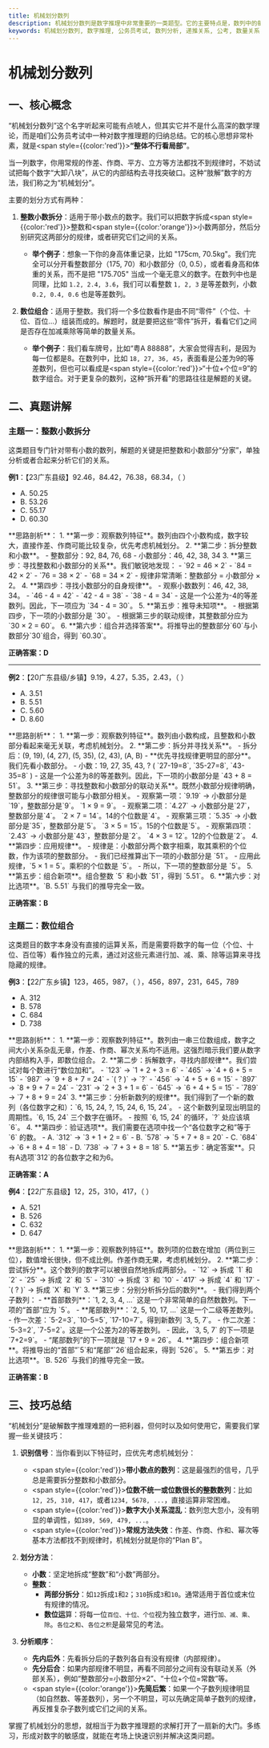 ```yaml
---
title: 机械划分数列
description: 机械划分数列是数字推理中非常重要的一类题型。它的主要特点是，数列中的每一项都与它前面的项有固定的关系。这种关系可以是加减乘除，也可以是平方、立方等。
keywords: 机械划分数列, 数字推理, 公务员考试, 数列分析, 递推关系, 公考, 数量关系, 行测
---
```



# 机械划分数列

## 一、核心概念

“机械划分数列”这个名字听起来可能有点唬人，但其实它并不是什么高深的数学理论，而是咱们公务员考试中一种对数字推理题的归纳总结。它的核心思想非常朴素，就是<span style={{color:'red'}}>**“整体不行看局部”**</span>。

当一列数字，你用常规的作差、作商、平方、立方等方法都找不到规律时，不妨试试把每个数字“大卸八块”，从它的内部结构去寻找突破口。这种“肢解”数字的方法，我们称之为“机械划分”。

主要的划分方式有两种：

1.  **整数小数拆分**：适用于带小数点的数字。我们可以把数字拆成<span style={{color:'red'}}>整数</span>和<span style={{color:'orange'}}>小数</span>两部分，然后分别研究这两部分的规律，或者研究它们之间的关系。

    *   **举个例子**：想象一下你的身高体重记录，比如 "175cm, 70.5kg"。我们完全可以分开看整数部分（175, 70）和小数部分（0, 0.5），或者看身高和体重的关系，而不是把 "175.705" 当成一个毫无意义的数字。在数列中也是同理，比如 `1.2, 2.4, 3.6`，我们可以看整数 `1, 2, 3` 是等差数列，小数 `0.2, 0.4, 0.6` 也是等差数列。

2.  **数位组合**：适用于整数。我们将一个多位数看作是由不同“零件”（个位、十位、百位...）组装而成的。解题时，就是要把这些“零件”拆开，看看它们之间是否存在加减乘除等简单的数量关系。

    *   **举个例子**：我们看车牌号，比如“粤A 88888”，大家会觉得吉利，是因为每一位都是8。在数列中，比如 `18, 27, 36, 45`，表面看是公差为9的等差数列，但也可以看成是<span style={{color:'red'}}>“十位+个位=9”</span>的数字组合。对于更复杂的数列，这种“拆开看”的思路往往是解题的关键。

## 二、真题讲解

### 主题一：整数小数拆分

这类题目专门针对带有小数的数列，解题的关键是把整数和小数部分“分家”，单独分析或者合起来分析它们的关系。

**例1**：【23广东县级】92.46，84.42，76.38，68.34，（ ）
- A. 50.25
- B. 53.26
- C. 55.17
- D. 60.30

<BlurredAnswer>
**思路剖析**：
1.  **第一步：观察数列特征**。数列由四个小数构成，数字较大，直接作差、作商可能比较复杂，优先考虑<span style={{color:'orange'}}>机械划分</span>。
2.  **第二步：拆分整数和小数**。
    - 整数部分：92, 84, 76, 68
    - 小数部分：46, 42, 38, 34
3.  **第三步：寻找整数和小数部分的关系**。我们敏锐地发现：
    - `92 = 46 × 2`
    - `84 = 42 × 2`
    - `76 = 38 × 2`
    - `68 = 34 × 2`
    - 规律非常清晰：<span style={{color:'red'}}>整数部分 = 小数部分 × 2</span>。
4.  **第四步：寻找小数部分的自身规律**。
    - 观察小数数列：46, 42, 38, 34。
    - `46 - 4 = 42`
    - `42 - 4 = 38`
    - `38 - 4 = 34`
    - 这是一个公差为-4的等差数列。因此，下一项应为 `34 - 4 = 30`。
5.  **第五步：推导未知项**。
    - 根据第四步，下一项的小数部分是 `30`。
    - 根据第三步的联动规律，其整数部分应为 `30 × 2 = 60`。
6.  **第六步：组合并选择答案**。将推导出的整数部分`60`与小数部分`30`组合，得到 `60.30`。

**正确答案：D**
</BlurredAnswer>

---

**例2**：【20广东县级/乡镇】9.19，4.27，5.35，2.43，（ ）
- A. 3.51
- B. 5.51
- C. 5.60
- D. 8.60

<BlurredAnswer>
**思路剖析**：
1.  **第一步：观察数列特征**。数列由小数构成，且整数和小数部分看起来毫无关联，考虑机械划分。
2.  **第二步：拆分并寻找关系**。
    - 拆分后：(9, 19), (4, 27), (5, 35), (2, 43), (A, B)
    - **优先寻找规律更明显的部分**。我们先看小数部分。
    - 小数：19, 27, 35, 43, ? ( `27-19=8`, `35-27=8`, `43-35=8` )
    - 这是一个<span style={{color:'red'}}>公差为8的等差数列</span>。因此，下一项的小数部分是 `43 + 8 = 51`。
3.  **第三步：寻找整数和小数部分的联动关系**。既然小数部分规律明确，整数部分的规律很可能与小数部分相关。
    - 观察第一项：`9.19` -> 小数部分是`19`，整数部分是`9`。 `1 × 9 = 9`。
    - 观察第二项：`4.27` -> 小数部分是`27`，整数部分是`4`。 `2 × 7 = 14`。14的个位数是`4`。
    - 观察第三项：`5.35` -> 小数部分是`35`，整数部分是`5`。 `3 × 5 = 15`。15的个位数是`5`。
    - 观察第四项：`2.43` -> 小数部分是`43`，整数部分是`2`。 `4 × 3 = 12`。12的个位数是`2`。
4.  **第四步：应用规律**。
    - 规律是：<span style={{color:'red'}}>小数部分两个数字相乘，取其乘积的个位数，作为该项的整数部分</span>。
    - 我们已经推算出下一项的小数部分是 `51`。
    - 应用此规律，`5 × 1 = 5`。乘积的个位数是 `5`。
    - 所以，下一项的整数部分是 `5`。
5.  **第五步：组合新项**。组合整数 `5` 和小数 `51`，得到 `5.51`。
6.  **第六步：对比选项**。`B. 5.51` 与我们的推导完全一致。

**正确答案：B**
</BlurredAnswer>

### 主题二：数位组合

这类题目的数字本身没有直接的运算关系，而是需要将数字的每一位（个位、十位、百位等）看作独立的元素，通过对这些元素进行加、减、乘、除等运算来寻找隐藏的规律。

**例3**：【22广东乡镇】123，465，987，（ ），456，897，231，645，789
- A. 312
- B. 578
- C. 684
- D. 738

<BlurredAnswer>
**思路剖析**：
1.  **第一步：观察数列特征**。数列由一串三位数组成，数字之间大小关系杂乱无章，作差、作商、幂次关系均不适用。这强烈暗示我们要从<span style={{color:'orange'}}>数字内部结构</span>入手，即数位组合。
2.  **第二步：拆解数字，寻找内部规律**。我们尝试对每个数进行“数位加和”。
    - `123` -> `1 + 2 + 3 = 6`
    - `465` -> `4 + 6 + 5 = 15`
    - `987` -> `9 + 8 + 7 = 24`
    - `( ? )` -> `?`
    - `456` -> `4 + 5 + 6 = 15`
    - `897` -> `8 + 9 + 7 = 24`
    - `231` -> `2 + 3 + 1 = 6`
    - `645` -> `6 + 4 + 5 = 15`
    - `789` -> `7 + 8 + 9 = 24`
3.  **第三步：分析新数列的规律**。我们得到了一个新的数列（各位数字之和）：`6, 15, 24, ?, 15, 24, 6, 15, 24`。
    - 这个新数列呈现出明显的<span style={{color:'red'}}>周期性</span>。`6, 15, 24` 三个数字在循环。
    - 按照 `6, 15, 24` 的循环，`?` 处应该填 `6`。
4.  **第四步：验证选项**。我们需要在选项中找一个“各位数字之和”等于 `6` 的数。
    - A. `312` -> `3 + 1 + 2 = 6`
    - B. `578` -> `5 + 7 + 8 = 20`
    - C. `684` -> `6 + 8 + 4 = 18`
    - D. `738` -> `7 + 3 + 8 = 18`
5.  **第五步：确定答案**。只有A选项`312`的各位数字之和为6。

**正确答案：A**
</BlurredAnswer>

**例4**：【22广东县级】12，25，310，417，（ ）
- A. 521
- B. 526
- C. 632
- D. 647

<BlurredAnswer>
**思路剖析**：
1.  **第一步：观察数列特征**。数列项的位数在增加（两位到三位），数值增长很快，但不成比例。作差作商无果，考虑<span style={{color:'orange'}}>机械划分</span>。
2.  **第二步：尝试拆分**。这个数列的数字可以被很自然地拆成两部分。
    - `12` -> 拆成 `1` 和 `2`
    - `25` -> 拆成 `2` 和 `5`
    - `310` -> 拆成 `3` 和 `10`
    - `417` -> 拆成 `4` 和 `17`
    - `( ? )` -> 拆成 `X` 和 `Y`
3.  **第三步：分别分析拆分后的数列**。
    - 我们得到两个子数列：
    - **首部数列**：`1, 2, 3, 4, ...` 这是一个非常简单的<span style={{color:'red'}}>自然数数列</span>。下一项的“首部”应为 `5`。
    - **尾部数列**：`2, 5, 10, 17, ...` 这是一个二级等差数列。
        - 作一次差：`5-2=3`, `10-5=5`, `17-10=7`。得到新数列 `3, 5, 7`。
        - 作二次差：`5-3=2`, `7-5=2`。这是一个<span style={{color:'red'}}>公差为2的等差数列</span>。
        - 因此，`3, 5, 7` 的下一项是 `7+2=9`。
        - “尾部数列”的下一项就是 `17 + 9 = 26`。
4.  **第四步：组合新项**。将推导出的“首部”`5`和“尾部”`26`组合起来，得到 `526`。
5.  **第五步：对比选项**。`B. 526` 与我们的推导完全一致。

**正确答案：B**
</BlurredAnswer>

## 三、技巧总结

“机械划分”是破解数字推理难题的一把利器，但何时以及如何使用它，需要我们掌握一些关键技巧：

1.  **识别信号**：当你看到以下特征时，应优先考虑机械划分：
    *   <span style={{color:'red'}}>**带小数点的数列**</span>：这是最强烈的信号，几乎总是需要拆分整数和小数部分。
    *   <span style={{color:'red'}}>**位数不统一或位数很长的整数数列**</span>：比如`12, 25, 310, 417`，或者`1234, 5678, ...`，直接运算非常困难。
    *   <span style={{color:'red'}}>**数字大小关系混乱**</span>：数列忽大忽小，没有明显的单调性，如`389, 569, 479, ...`。
    *   <span style={{color:'red'}}>**常规方法失效**</span>：作差、作商、作和、幂次等基本方法都找不到规律时，机械划分就是你的“Plan B”。

2.  **划分方法**：
    *   **小数**：坚定地拆成“整数”和“小数”两部分。
    *   **整数**：
        *   **两部分拆分**：如`12`拆成`1`和`2`；`310`拆成`3`和`10`。通常适用于首位或末位有规律的情况。
        *   **数位运**算：将每一位`百位、十位、个位`视为独立数字，进行`加、减、乘、除`。`各位之和`、`各位之积`是最常见的考法。

3.  **分析顺序**：
    *   **先内后外**：先看拆分后的子数列各自有没有规律（内部规律）。
    *   **先分后合**：如果内部规律不明显，再看不同部分之间有没有联动关系（外部关系），例如“整数部分=小数部分×2”、“十位+个位=常数”等。
    -   <span style={{color:'orange'}}>**先简后繁**</span>：如果一个子数列规律明显（如自然数、等差数列），另一个不明显，可以先确定简单子数列的规律，再反推复杂子数列或它们之间的关系。

掌握了机械划分的思想，就相当于为数字推理题的求解打开了一扇新的大门。多练习，形成对数字的敏感度，就能在考场上快速识别并解决这类问题。

<FollowMe />